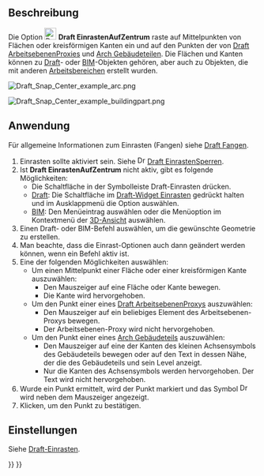 <languages/>

{{Docnav/de
|[[Draft_Snap_Midpoint/de|Einrasten auf Mittelpunkt]]
|[[Draft_Snap_Angle/de|EinrastenAufWinkel]]
|[[Draft_Workbench/de|Draft]]
|IconL=Draft_Snap_Midpoint.svg
|IconR=Draft_Snap_Angle.svg
|IconC=Workbench_Draft.svg
}}

{{GuiCommand/de
|Name=Draft Snap Center
|Name/de=Draft EinrastenAufZentrum
|MenuLocation=Einrasten → Einrasten auf Mittelpunkt
|Workbenches=[[Draft_Workbench/de|Draft]], [[BIM_Workbench/de|BIM]]
|SeeAlso=[[Draft_Snap/de|Draft Einrasten]], [[Draft_Snap_Lock/de|Draft EinrastenSperren]]
}}

<span id="Description"></span>
==Beschreibung==

Die Option [[Image:Draft_Snap_Center.svg|24px]] '''Draft EinrastenAufZentrum''' raste auf Mittelpunkten von Flächen oder kreisförmigen Kanten ein und auf den Punkten der {{PropertyData/de|Placement}} von [[Draft_WorkingPlaneProxy/de|Draft ArbeitsebenenProxies]] und [[Arch_BuildingPart/de|Arch Gebäudeteilen]]. Die Flächen und Kanten können zu [[Draft_Workbench/de|Draft]]- oder [[BIM_Workbench/de|BIM]]-Objekten gehören, aber auch zu Objekten, die mit anderen [[Workbenches|Arbeitsbereichen]] erstellt wurden.

[[Image:Draft_Snap_Center_example_arc.png]]
{{Caption|Einrasten des zweiten Punktes einer Linie auf dem Mittelpunkt einer kreisförmigen Kante}}

[[Image:Draft_Snap_Center_example_buildingpart.png]]
{{Caption|Einrasten des zweiten Punktes einer Linie auf dem Punkt der Positionierung eines Arch-Gebäudeteils}}

<span id="Usage"></span>
==Anwendung==

Für allgemeine Informationen zum Einrasten (Fangen) siehe [[Draft_Snap/de|Draft Fangen]].

# Einrasten sollte aktiviert sein. Siehe [[Image:Draft_Snap_Lock.svg|16px]] [[Draft_Snap_Lock/de|Draft EinrastenSperren]].
# Ist '''Draft EinrastenAufZentrum''' nicht aktiv, gibt es folgende Möglichkeiten:
#* Die Schaltfläche {{Button|[[Image:Draft_Snap_Center.svg|16px]] [[Draft_Snap_Center/de|Einrasten auf Mittelpunkt]]}} in der Symbolleiste Draft-Einrasten drücken.
#* [[Draft_Workbench/de|Draft]]: Die Schaltfläche {{Button|[[Image:Draft_Snap_Lock.svg|x16px]][[Image:Toolbar_flyout_arrow.svg|x16px]]}} im [[Draft_snap_widget/de|Draft-Widget Einrasten]] gedrückt halten und im Ausklappmenü die Option {{MenuCommand|[[Image:Draft_Snap_Center.svg|16px]] Einrasten auf Mittelpunkt}} auswählen.
#* [[BIM_Workbench/de|BIM]]: Den Menüeintrag {{MenuCommand|Einrasten → Einrasten auf Mittelpunkt}} auswählen oder die Menüoption im Kontextmenü der [[3D_view/de|3D-Ansicht]] auswählen.
# Einen Draft- oder BIM-Befehl auswählen, um die gewünschte Geometrie zu erstellen.
# Man beachte, dass die Einrast-Optionen auch dann geändert werden können, wenn ein Befehl aktiv ist.
# Eine der folgenden Möglichkeiten auswählen:
#* Um einen Mittelpunkt einer Fläche oder einer kreisförmigen Kante auszuwählen:
#** Den Mauszeiger auf eine Fläche oder Kante bewegen.
#** Die Kante wird hervorgehoben.
#* Um den Punkt einer {{PropertyData/de|Placement}} eines [[Draft_WorkingPlaneProxy/de|Draft ArbeitsebenenProxys]] auszuwählen:
#** Den Mauszeiger auf ein beliebiges Element des Arbeitsebenen-Proxys bewegen.
#** Der Arbeitsebenen-Proxy wird nicht hervorgehoben.
#* Um den Punkt einer {{PropertyData/de|Placement}} eines [[Arch_BuildingPart/de|Arch Gebäudeteils]] auszuwählen:
#** Den Mauszeiger auf eine der Kanten des kleinen Achsensymbols des Gebäudeteils bewegen oder auf den Text in dessen Nähe, der die {{PropertyData/de|Label}} des Gebäudeteils und sein Level anzeigt.
#** Nur die Kanten des Achsensymbols werden hervorgehoben. Der Text wird nicht hervorgehoben.
# Wurde ein Punkt ermittelt, wird der Punkt markiert und das Symbol [[Image:Draft_Snap_Center.svg|16px]] wird neben dem Mauszeiger angezeigt.
# Klicken, um den Punkt zu bestätigen.

<span id="Preferences"></span>
==Einstellungen==

Siehe [[Draft_Snap/de#Einstellungen|Draft-Einrasten]].


{{Docnav/de
|[[Draft_Snap_Midpoint/de|Einrasten auf Mittelpunkt]]
|[[Draft_Snap_Angle/de|EinrastenAufWinkel]]
|[[Draft_Workbench/de|Draft]]
|IconL=Draft_Snap_Midpoint.svg
|IconR=Draft_Snap_Angle.svg
|IconC=Workbench_Draft.svg
}}

{{Draft Tools navi{{#translation:}}}}
{{Userdocnavi{{#translation:}}}}